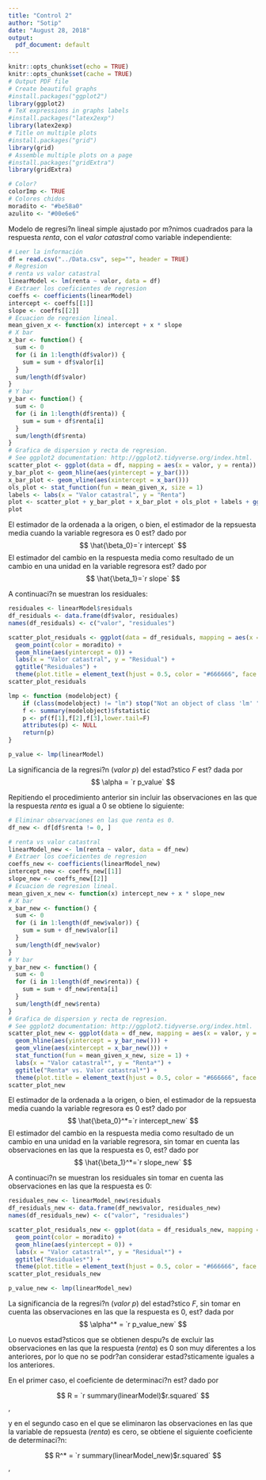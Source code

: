 ```yaml
---
title: "Control 2"
author: "Sotip"
date: "August 28, 2018"
output:
  pdf_document: default
---
```


```r
knitr::opts_chunk$set(echo = TRUE)
knitr::opts_chunk$set(cache = TRUE)
# Output PDF file
# Create beautiful graphs
#install.packages("ggplot2")
library(ggplot2)
# TeX expressions in graphs labels
#install.packages("latex2exp")
library(latex2exp)
# Title on multiple plots
#install.packages("grid")
library(grid)
# Assemble multiple plots on a page
#install.packages("gridExtra")
library(gridExtra)

# Color?
colorImp <- TRUE
# Colores chidos
moradito <- "#be58a0"
azulito <- "#00e6e6"
```

Modelo de regresi?n lineal simple ajustado por m?nimos cuadrados para la respuesta $renta$, con el $valor$ $catastral$ como variable independiente:

```r
# Leer la información
df = read.csv("../Data.csv", sep="", header = TRUE)
# Regresion
# renta vs valor catastral
linearModel <- lm(renta ~ valor, data = df)
# Extraer los coeficientes de regresion
coeffs <- coefficients(linearModel)
intercept <- coeffs[[1]]
slope <- coeffs[[2]]
# Ecuacion de regresion lineal.
mean_given_x <- function(x) intercept + x * slope
# X bar 
x_bar <- function() {
  sum <- 0
  for (i in 1:length(df$valor)) {
    sum = sum + df$valor[i]    
  }
  sum/length(df$valor)
}
# Y bar 
y_bar <- function() {
  sum <- 0
  for (i in 1:length(df$renta)) {
    sum = sum + df$renta[i]    
  }
  sum/length(df$renta)
}
# Grafica de dispersion y recta de regresion.
# See ggplot2 documentation: http://ggplot2.tidyverse.org/index.html.
scatter_plot <- ggplot(data = df, mapping = aes(x = valor, y = renta)) + geom_point(color = moradito)
y_bar_plot <- geom_hline(aes(yintercept = y_bar()))
x_bar_plot <- geom_vline(aes(xintercept = x_bar()))
ols_plot <- stat_function(fun = mean_given_x, size = 1)
labels <- labs(x = "Valor catastral", y = "Renta")
plot <- scatter_plot + y_bar_plot + x_bar_plot + ols_plot + labels + ggtitle("Renta vs. Valor catastral") + theme(plot.title = element_text(hjust = 0.5, color = "#666666", face = "bold", size = 12))
plot
```

El estimador de la ordenada a la origen, o bien, el estimador de la repsuesta media cuando la variable regresora es $0$ est? dado por 
$$  \hat{\beta_0}=`r intercept` $$
El estimador del cambio en la respuesta media como resultado de un cambio en una unidad en la variable regresora est? dado por
$$  \hat{\beta_1}=`r slope` $$

A continuaci?n se muestran los residuales:

```r
residuales <- linearModel$residuals
df_residuals <- data.frame(df$valor, residuales)
names(df_residuals) <- c("valor", "residuales")

scatter_plot_residuals <- ggplot(data = df_residuals, mapping = aes(x = valor, y = residuales)) +
  geom_point(color = moradito) +
  geom_hline(aes(yintercept = 0)) +
  labs(x = "Valor catastral", y = "Residual") +
  ggtitle("Residuales") +
  theme(plot.title = element_text(hjust = 0.5, color = "#666666", face = "bold", size = 12))
scatter_plot_residuals
```

```r
lmp <- function (modelobject) {
    if (class(modelobject) != "lm") stop("Not an object of class 'lm' ")
    f <- summary(modelobject)$fstatistic
    p <- pf(f[1],f[2],f[3],lower.tail=F)
    attributes(p) <- NULL
    return(p)
}

p_value <- lmp(linearModel)
```

La significancia de la regresi?n ($valor$ $p$) del estad?stico $F$ est? dada por
$$  \alpha = `r p_value` $$

Repitiendo el procedimiento anterior sin incluir las observaciones en las que la respuesta $renta$ es igual a $0$ se obtiene lo siguiente:

```r
# Eliminar observaciones en las que renta es 0.
df_new <- df[df$renta != 0, ]

# renta vs valor catastral
linearModel_new <- lm(renta ~ valor, data = df_new)
# Extraer los coeficientes de regresion
coeffs_new <- coefficients(linearModel_new)
intercept_new <- coeffs_new[[1]]
slope_new <- coeffs_new[[2]]
# Ecuacion de regresion lineal.
mean_given_x_new <- function(x) intercept_new + x * slope_new
# X bar 
x_bar_new <- function() {
  sum <- 0
  for (i in 1:length(df_new$valor)) {
    sum = sum + df_new$valor[i]    
  }
  sum/length(df_new$valor)
}
# Y bar 
y_bar_new <- function() {
  sum <- 0
  for (i in 1:length(df_new$renta)) {
    sum = sum + df_new$renta[i]    
  }
  sum/length(df_new$renta)
}
# Grafica de dispersion y recta de regresion.
# See ggplot2 documentation: http://ggplot2.tidyverse.org/index.html.
scatter_plot_new <- ggplot(data = df_new, mapping = aes(x = valor, y = renta)) + geom_point(color = moradito) +
  geom_hline(aes(yintercept = y_bar_new())) + 
  geom_vline(aes(xintercept = x_bar_new())) +
  stat_function(fun = mean_given_x_new, size = 1) +
  labs(x = "Valor catastral*", y = "Renta*") +
  ggtitle("Renta* vs. Valor catastral*") + 
  theme(plot.title = element_text(hjust = 0.5, color = "#666666", face = "bold", size = 12))
scatter_plot_new
```

El estimador de la ordenada a la origen, o bien, el estimador de la repsuesta media cuando la variable regresora es $0$ est? dado por 
$$  \hat{\beta_0}^*=`r intercept_new` $$
El estimador del cambio en la respuesta media como resultado de un cambio en una unidad en la variable regresora, sin tomar en cuenta las observaciones en las que la respuesta es $0$, est? dado por
$$  \hat{\beta_1}^*=`r slope_new` $$

A continuaci?n se muestran los residuales sin tomar en cuenta las observaciones en las que la respuesta es $0$:

```r
residuales_new <- linearModel_new$residuals
df_residuals_new <- data.frame(df_new$valor, residuales_new)
names(df_residuals_new) <- c("valor", "residuales")

scatter_plot_residuals_new <- ggplot(data = df_residuals_new, mapping = aes(x = valor, y = residuales)) +
  geom_point(color = moradito) +
  geom_hline(aes(yintercept = 0)) +
  labs(x = "Valor catastral*", y = "Residual*") +
  ggtitle("Residuales*") +
  theme(plot.title = element_text(hjust = 0.5, color = "#666666", face = "bold", size = 12))
scatter_plot_residuals_new
```

```r
p_value_new <- lmp(linearModel_new)
```

La significancia de la regresi?n ($valor$ $p$) del estad?stico $F$, sin tomar en cuenta las observaciones en las que la respuesta es $0$, est? dada por
$$  \alpha^* = `r p_value_new` $$

Lo nuevos estad?sticos que se obtienen despu?s de excluir las observaciones en las que la respuesta ($renta$) es $0$ son muy diferentes a los anteriores, por lo que no se podr?an considerar estad?sticamente iguales a los anteriores.

En el primer caso, el coeficiente de determinaci?n est? dado por 

$$ R = `r summary(linearModel)$r.squared`  $$,

y en el segundo caso en el que se eliminaron las observaciones en las que la variable de repsuesta ($renta$) es cero, se obtiene el siguiente coeficiente de determinaci?n:

$$ R^* = `r summary(linearModel_new)$r.squared`  $$,


